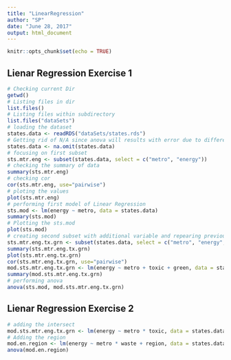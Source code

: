 ```yaml
---
title: "LinearRegression"
author: "SP"
date: "June 28, 2017"
output: html_document
---
```


```r
knitr::opts_chunk$set(echo = TRUE)
```

## Lienar Regression Exercise 1

```r
# Checking current Dir
getwd()
# Listing files in dir
list.files()
# Listing files within subdirectory
list.files("dataSets")
# loading the dataset
states.data <- readRDS("dataSets/states.rds") 
# Getting rid of N/A since anova will results with error due to difference in data set size between two mod. 
states.data <- na.omit(states.data)
# focusing on first subset
sts.mtr.eng <- subset(states.data, select = c("metro", "energy"))
# checking the summary of data
summary(sts.mtr.eng)
# checking cor
cor(sts.mtr.eng, use="pairwise")
# ploting the values
plot(sts.mtr.eng)
# performing first model of Linear Regression
sts.mod <- lm(energy ~ metro, data = states.data)
summary(sts.mod)
# Plotting the sts.mod
plot(sts.mod)
# creating second subset with additional variable and repearing previous steps
sts.mtr.eng.tx.grn <- subset(states.data, select = c("metro", "energy", "toxic", "green"))
summary(sts.mtr.eng.tx.grn)
plot(sts.mtr.eng.tx.grn)
cor(sts.mtr.eng.tx.grn, use="pairwise")
mod.sts.mtr.eng.tx.grn <- lm(energy ~ metro + toxic + green, data = states.data)
summary(mod.sts.mtr.eng.tx.grn)
# performing anova
anova(sts.mod, mod.sts.mtr.eng.tx.grn)
```
## Lienar Regression Exercise 2

```r
# adding the intersect 
mod.sts.mtr.eng.tx.grn <- lm(energy ~ metro * toxic, data = states.data)
# Adding the region 
mod.en.region <- lm(energy ~ metro * waste + region, data = states.data)
anova(mod.en.region)

```